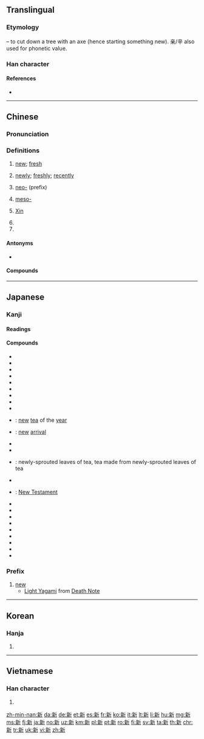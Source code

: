 ==Translingual==
{{stroke order|strokes=13}}

===Etymology===
{{Han compound|alt1=亲|辛|t1=hazelnut tree|斤|t2=axe|ls=ic}} – to cut down a tree with an axe (hence starting something new). 亲/辛 also used for phonetic value.<!-- Is this right? Is the liushu ic or psc? -->

===Han character===
{{Han char|rn=69|rad=斤|as=09|sn=13|four=02921|canj=YDHML|ids=⿰亲斤}}

====References====
* {{Han ref|kx=0480.100|dkj=13572|dj=0839.100|hdz=32026.210|uh=65B0|ud=26032|bh=B773|bd=46963}}

----

==Chinese==
{{zh-forms}}

===Pronunciation===
{{zh-pron
|m=xīn
|c=san1
|h=pfs=sîn
|mn=sin
|w=1xin
|mc=y
|oc=y
|ma=zh-xīn.ogg
|cat=a,adv,pref,pn
}}

===Definitions===
{{zh-hanzi}}

# [[new]]; [[fresh]]
#: {{zh-usex|你 的 新 電腦 運行 得 好 嗎？|Does your '''new''' computer run well?}}
#: {{zh-usex|新 鮭魚 二月 前 不 上市，對 嗎？|'''Fresh''' salmon doesn't come in before February, does it?}}
# [[newly]]; [[freshly]]; [[recently]]
#: {{zh-usex|我 正在 找 一 個 新 建成 的 超市。|I'm looking for the newly built supermarket}}
# [[neo-]] (prefix)
#: {{zh-usex|新 納粹|neo-Nazi}}
# {{label|zh|chemistry}} [[meso-]]
# {{surname|lang=zh}} [[Xin]]
# {{abbreviation of|新疆||[[Xinjiang]]|lang=zh}}
# {{abbreviation of|新加坡||[[Singapore]]|lang=zh}}

====Antonyms====
* {{zh-l|舊|jiù|old, former}}

====Compounds====
{{der5
|{{zh-l|新編/新编}}
|{{zh-l|新兵}}
|{{zh-l|新茶}}
|{{zh-l|新潮}}
|{{zh-l|新陳代謝/新陈代谢}}
|{{zh-l|新讎舊恨/新仇旧恨}}
|{{zh-l|新創/新创}}
|{{zh-l|新春}}
|{{zh-l|新詞/新词}}
|{{zh-l|新簇簇}}
|{{zh-l|新簇簇的}}
|{{zh-l|新村}}
|{{zh-l|新房}}
|{{zh-l|新風/新风}}
|{{zh-l|新婦/新妇}}
|{{zh-l|新姑爺/新姑爷}}
|{{zh-l|新寡}}
|{{zh-l|新官上任三把火}}
|{{zh-l|新貴/新贵}}
|{{zh-l|新花樣/新花样}}
|{{zh-l|新花樣兒/新花样儿}}
|{{zh-l|新歡/新欢}}
|{{zh-l|新婚}}
|{{zh-l|新貨/新货}}
|{{zh-l|新紀錄/新纪录}}
|{{zh-l|新紀元/新纪元}}
|{{zh-l|新加坡}}
|{{zh-l|新家娘}}
|{{zh-l|新交}}
|{{zh-l|新教}}
|{{zh-l|新近}}
|{{zh-l|新進/新进}}
|{{zh-l|新舊/新旧}}
|{{zh-l|新居}}
|{{zh-l|新來乍到/新来乍到}}
|{{zh-l|新郎}}
|{{zh-l|新曆/新历}}
|{{zh-l|新綠/新绿}}
|{{zh-l|新貌}}
|{{zh-l|新苗}}
|{{zh-l|新民主主義革命/新民主主义革命}}
|{{zh-l|新名詞/新名词}}
|{{zh-l|新名詞兒/新名词儿}}
|{{zh-l|新茗}}
|{{zh-l|新能源}}
|{{zh-l|新年}}
|{{zh-l|新娘}}
|{{zh-l|新派}}
|{{zh-l|新派兒/新派儿}}
|{{zh-l|新篇章}}
|{{zh-l|新瓶裝舊酒/新瓶装旧酒}}
|{{zh-l|新奇}}
|{{zh-l|新氣象/新气象}}
|{{zh-l|新巧}}
|{{zh-l|新秋}}
|{{zh-l|新區/新区}}
|{{zh-l|新人}}
|{{zh-l|新任}}
|{{zh-l|新生}}
|{{zh-l|新生代}}
|{{zh-l|新詩/新诗}}
|{{zh-l|新石器時代/新石器时代}}
|{{zh-l|新式}}
|{{zh-l|新手}}
|{{zh-l|新手兒/新手儿}}
|{{zh-l|新書/新书}}
|{{zh-l|新文化運動/新文化运动}}
|{{zh-l|新聞/新闻}}
|{{zh-l|新聞發布會/新闻发布会}}
|{{zh-l|新聞公報/新闻公报}}
|{{zh-l|新西蘭/新西兰}}
|{{zh-l|新西伯利亞/新西伯利亚}}
|{{zh-l|新媳婦兒/新媳妇儿}}
|{{zh-l|新禧}}
|{{zh-l|新鮮/新鲜}}
|{{zh-l|新興/新兴}}
|{{zh-l|新星}}
|{{zh-l|新型}}
|{{zh-l|新秀}}
|{{zh-l|新藥/新药}}
|{{zh-l|新義/新义}}
|{{zh-l|新異/新异}}
|{{zh-l|新穎/新颖}}
|{{zh-l|新雨}}
|{{zh-l|新約/新约}}
|{{zh-l|新月}}
|{{zh-l|新月形面包}}
|{{zh-l|新嶄嶄/新崭崭}}
|{{zh-l|新嶄嶄的/新崭崭的}}
|{{zh-l|新張/新张}}
|{{zh-l|新知}}
|{{zh-l|新址}}
|{{zh-l|新著}}
|{{zh-l|新粧/新妆}}
|{{zh-l|新裝/新装}}
|{{zh-l|新作}}
|{{zh-l|新疆}}
}}

----

==Japanese==

===Kanji===
{{ja-kanji|grade=2|rs=斤09}}

====Readings====
{{ja-readings
|goon=[[しん]] (shin)
|kanon=[[しん]] (shin)
|kun=[[あたらしい]] ([[新しい]], atarashii), [[あらた]] ([[新た]], arata), [[にい]] (nii)}}

====Compounds====
{{der-top|Compounds}}
* {{ja-r|新幹線|しんかんせん}}
* {{ja-r|新規|しんき}}
* {{ja-r|新教|しんきょう}}
* {{ja-r|新月|しんげつ}}
* {{ja-r|新語|しんご}}
* {{ja-r|新興|しんこう}}
* {{ja-r|新種|しんしゅ}}
* {{ja-r|新酒|しんしゅ}}
* {{ja-r|新生|しんせい}}
* {{ja-r|新茶|しんちゃ}}: [[new]] [[tea]] of the [[year]]
* {{ja-r|新着|しんちゃく}}: [[new]] [[arrival]]
* {{ja-r|新品|しんぴん}}
* {{ja-r|新聞|しんぶん}}
* {{ja-r|新茗|しんめい}}: newly-sprouted leaves of tea, tea made from newly-sprouted leaves of tea
{{der-mid}}
* {{ja-r|新薬|しんやく}}
* {{ja-r|新約聖書|^しんやくせいしょ}}: [[New Testament]]
* {{ja-r|新暦|しんれき}}
* {{ja-r|新入り|しんいり}}
* {{ja-r|新型|しんがた}}
* {{ja-r|新手|あらて}}
* {{ja-r|新人|しんじん}}
* {{ja-r|新風|しんぷう}}
* {{ja-r|新星|しんせい}}
* {{ja-r|一新|いっしん}}
* {{ja-r|新宿|^しんじゅく}}
{{der-bottom}}

===Prefix===
{{ja-pos|prefix|しん}}

# [[new]]
#* [[w:Light Yagami|Light Yagami]] from [[w:Death Note|Death Note]]
#*: {{ja-usex|僕は'''新'''世界の神だ。|^ぼく は '''しん'''せかい の かみ だ。|I am god of the '''new''' world.}}

----

==Korean==

===Hanja===
{{ko-hanja|hangeul=신|eumhun=|mr=sin|y=sin}}

# {{defn|lang=ko|sort=斤09}}

----

==Vietnamese==

===Han character===
{{vi-hantu|[[tân]], [[tâng]], [[huy]]|rs=斤09}}

# {{defn|lang=vi|sort=斤09}}

[[zh-min-nan:新]]
[[da:新]]
[[de:新]]
[[et:新]]
[[es:新]]
[[fr:新]]
[[ko:新]]
[[it:新]]
[[lt:新]]
[[li:新]]
[[hu:新]]
[[mg:新]]
[[ms:新]]
[[fj:新]]
[[ja:新]]
[[no:新]]
[[uz:新]]
[[km:新]]
[[pl:新]]
[[pt:新]]
[[ro:新]]
[[fi:新]]
[[sv:新]]
[[ta:新]]
[[th:新]]
[[chr:新]]
[[tr:新]]
[[uk:新]]
[[vi:新]]
[[zh:新]]